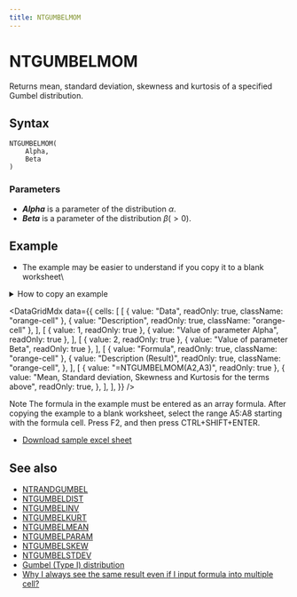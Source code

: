 ```yaml
---
title: NTGUMBELMOM
---
```



# NTGUMBELMOM

Returns mean, standard deviation, skewness and kurtosis of a specified Gumbel distribution.

## Syntax

```excel
NTGUMBELMOM(
    Alpha,
    Beta
)
```

### Parameters

- **_Alpha_** is a parameter of the distribution $\alpha$.
- **_Beta_** is a parameter of the distribution $\beta(>0)$.

## Example

- The example may be easier to understand if you copy it to a blank worksheet\

<details>
  <summary>How to copy an example</summary>

1.  Create a blank workbook or worksheet.
2.  Select the example in the Help topic.

    **Note**  Do not select the row or column headers.

    ![Selecting an example from Help](./../../assets/functions/HowToCopy.png)

    Selecting an example from Help

3.  Press CTRL+C.
4.  In the worksheet, select cell A1, and press CTRL+V.
5.  To switch between viewing the results and viewing the formulas that return the results, press CTRL+` (grave accent), or on the **Tools** menu, point to **Formula Auditing**, and then click **Formula Auditing Mode**.

</details>

<DataGridMdx
  data={{
    cells: [
      [
        { value: "Data", readOnly: true, className: "orange-cell" },
        { value: "Description", readOnly: true, className: "orange-cell" },
      ],
      [
        { value: 1, readOnly: true },
        { value: "Value of parameter Alpha", readOnly: true },
      ],
      [
        { value: 2, readOnly: true },
        { value: "Value of parameter Beta", readOnly: true },
      ],
      [
        { value: "Formula", readOnly: true, className: "orange-cell" },
        {
          value: "Description (Result)",
          readOnly: true,
          className: "orange-cell",
        },
      ],
      [
        { value: "=NTGUMBELMOM(A2,A3)", readOnly: true },
        {
          value:
            "Mean, Standard deviation, Skewness and Kurtosis for the terms above",
          readOnly: true,
        },
      ],
    ],
  }}
/>

Note The formula in the example must be entered as an array formula. After copying the example to a blank worksheet, select the range A5:A8 starting with the formula cell. Press F2, and then press CTRL+SHIFT+ENTER.

- [Download sample excel sheet](https://www.ntrand.com/files/NtRand2.zip)

## See also

- [NTRANDGUMBEL](../01-random-numbers/01-single-series/07-ntrandgumbel.mdx)
- [NTGUMBELDIST](039-ntgumbeldist.mdx)
- [NTGUMBELINV](040-ntgumbelinv.mdx)
- [NTGUMBELKURT](041-ntgumbelkurt.mdx)
- [NTGUMBELMEAN](042-ntgumbelmean.mdx)
- [NTGUMBELPARAM](044-ntgumbelparam.mdx)
- [NTGUMBELSKEW](045-ntgumbelskew.mdx)
- [NTGUMBELSTDEV](046-ntgumbelstdev.mdx)
- [Gumbel (Type I) distribution](https://www.ntrand.com/gumbel-type-i-distribution/)
- [Why I always see the same result even if I input formula into multiple cell?](https://www.ntrand.com/faq/#local_CtrlShiftEnter)
